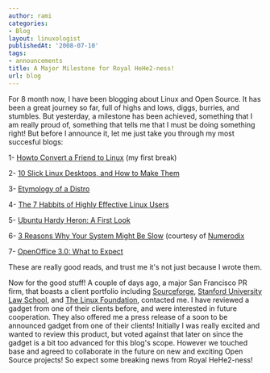 ```yaml
---
author: rami
categories:
- Blog
layout: linuxologist
publishedAt: '2008-07-10'
tags:
- announcements
title: A Major Milestone for Royal HeHe2-ness!
url: blog
---
```


For 8 month now, I have been blogging about Linux and Open Source. It has been a great journey so far, full of highs and lows, diggs, burries, and stumbles. But yesterday, a milestone has been achieved, something that I am really proud of, something that tells me that I must be doing something right! But before I announce it, let me just take you through my most succesful blogs:

1- [Howto Convert a Friend to Linux](/2007/12/27/howto-convert-a-friend-to-linux) (my first break)

2- [10 Slick Linux Desktops, and How to Make Them](/2008/02/27/10-slick-linux-desktops-and-how-to-make-them)

3- [Etymology of a Distro](/2008/04/06/etymology-of-a-distro)

4- [The 7 Habbits of Highly Effective Linux Users](/2008/04/16/the-7-habits-of-highly-effective-linux-users)

5- [Ubuntu Hardy Heron: A First Look](/2008/04/24/ubuntu-hardy-heron-a-first-look)

6- [3 Reasons Why Your System Might Be Slow](/2008/06/10/3-reasons-why-your-system-might-be-slow) (courtesy of [Numerodix](http://www.matusiak.eu/numerodix/blog/)

7- [OpenOffice 3.0: What to Expect](/2008/07/06/openofficeorg-30-what-to-expect)

These are really good reads, and trust me it's not just because I wrote them.

Now for the good stuff! A couple of days ago, a major San Francisco PR firm, that boasts a client portfolio including [Sourceforge](http://www.sourceforge.com/), [Stanford University Law School](http://www.law.stanford.edu/), and [The Linux Foundation](http://www.linux-foundation.org/), contacted me. I have reviewed a gadget from one of their clients before, and were interested in future cooperation. They also offered me a press release of a soon to be announced gadget from one of their clients! Initially I was really excited and wanted to review this product, but voted against that later on since the gadget is a bit too advanced for this blog's scope. However we touched base and agreed to collaborate in the future on new and exciting Open Source projects! So expect some breaking news from Royal HeHe2-ness!
